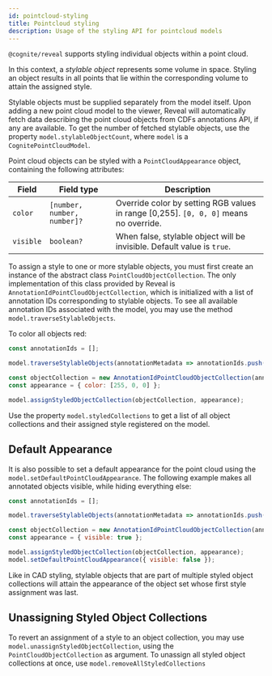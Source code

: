 ```yaml
---
id: pointcloud-styling
title: Pointcloud styling
description: Usage of the styling API for pointcloud models
---
```


`@cognite/reveal` supports styling individual objects within a point cloud.


<DemoWrapper name="Cognite3DViewerDemo" modelType="pointcloud" />

In this context, a _stylable object_ represents some volume in space. Styling an object results in all points that lie within the corresponding volume to attain the assigned style.

Stylable objects must be supplied separately from the model itself. Upon adding a new point cloud model to the viewer, Reveal will automatically fetch data describing the point cloud objects from CDFs annotations API, if any are available. To get the number of fetched stylable objects, use the property `model.stylableObjectCount`, where `model` is a `CognitePointCloudModel`.

Point cloud objects can be styled with a `PointCloudAppearance` object, containing the following attributes:

| Field                      | Field type                      | Description                                                                           |
|----------------------------|---------------------------------|---------------------------------------------------------------------------------------|
| `color`                    | `[number, number, number]?`     | Override color by setting RGB values in range [0,255]. `[0, 0, 0]` means no override. |
| `visible`                  | `boolean?`                      | When false, stylable object will be invisible. Default value is `true`.               |

To assign a style to one or more stylable objects, you must first create an instance of the abstract class `PointCloudObjectCollection`. The only implementation of this class provided by Reveal is `AnnotationIdPointCloudObjectCollection`, which is initialized with a list of annotation IDs corresponding to stylable objects. To see all available annotation IDs associated with the model, you may use the method `model.traverseStylableObjects`.

To color all objects red:

```js runnable-4x
const annotationIds = [];

model.traverseStylableObjects(annotationMetadata => annotationIds.push(annotationMetadata.annotationId));

const objectCollection = new AnnotationIdPointCloudObjectCollection(annotationIds);
const appearance = { color: [255, 0, 0] };

model.assignStyledObjectCollection(objectCollection, appearance);
```

Use the property `model.styledCollections` to get a list of all object collections and their assigned style registered on the model.

## Default Appearance

It is also possible to set a default appearance for the point cloud using the `model.setDefaultPointCloudAppearance`. The following example makes all annotated objects visible, while hiding everything else:

```js runnable-4x
const annotationIds = [];

model.traverseStylableObjects(annotationMetadata => annotationIds.push(annotationMetadata.annotationId));

const objectCollection = new AnnotationIdPointCloudObjectCollection(annotationIds);
const appearance = { visible: true };

model.assignStyledObjectCollection(objectCollection, appearance);
model.setDefaultPointCloudAppearance({ visible: false });
```

Like in CAD styling, stylable objects that are part of multiple styled object collections will attain the appearance of the object set whose first style assignment was last.

## Unassigning Styled Object Collections

To revert an assignment of a style to an object collection, you may use `model.unassignStyledObjectCollection`, using the `PointCloudObjectCollection` as argument. To unassign all styled object collections at once, use `model.removeAllStyledCollections`
